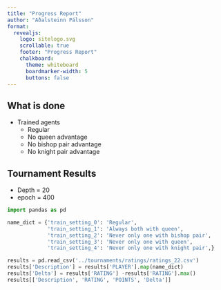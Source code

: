```yaml
---
title: "Progress Report"
author: "Aðalsteinn Pálsson"
format:
  revealjs:
    logo: sitelogo.svg
    scrollable: true
    footer: "Progress Report"
    chalkboard:
      theme: whiteboard
      boardmarker-width: 5
      buttons: false
---
```


## What is done

- Trained agents
    - Regular
    - No queen advantage
    - No bishop pair advantage
    - No knight pair advantage


## Tournament Results

- Depth = 20
- epoch = 400



```python

import pandas as pd

name_dict = {'train_setting_0': 'Regular',
             'train_setting_1': 'Always both with queen',
             'train_setting_2': 'Never only one with bishop pair',
             'train_setting_3': 'Never only one with queen',
             'train_setting_4': 'Never only one with knight pair',}

results = pd.read_csv('../tournaments/ratings/ratings_22.csv')
results['Description'] = results['PLAYER'].map(name_dict)
results['Delta'] = results['RATING'] -results['RATING'].max() 
results[['Description', 'RATING', 'POINTS', 'Delta']]
```


## 

